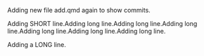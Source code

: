 Adding new file add.qmd again to show commits.

Adding SHORT line.Adding long line.Adding long line.Adding long line.Adding long line.Adding long line.Adding long line.

Adding a LONG line. 


